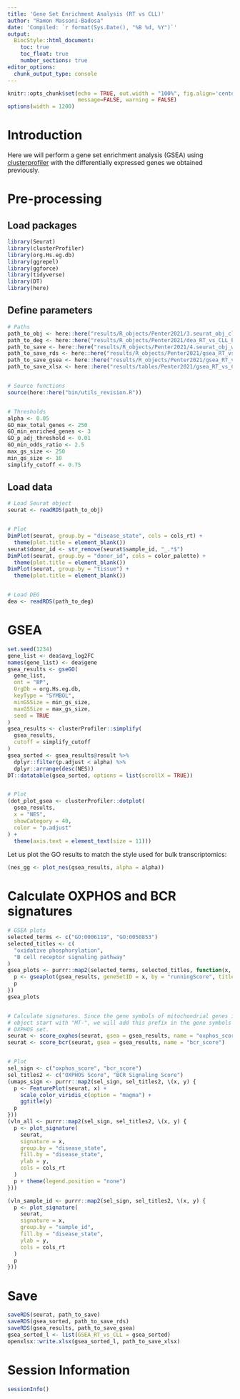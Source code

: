 ```yaml
---
title: 'Gene Set Enrichment Analysis (RT vs CLL)'
author: "Ramon Massoni-Badosa"
date: 'Compiled: `r format(Sys.Date(), "%B %d, %Y")`'
output: 
  BiocStyle::html_document:
    toc: true
    toc_float: true
    number_sections: true
editor_options: 
  chunk_output_type: console
---
```


```r
knitr::opts_chunk$set(echo = TRUE, out.width = "100%", fig.align='center', 
                      message=FALSE, warning = FALSE)
options(width = 1200)
```


# Introduction

Here we will perform a gene set enrichment analysis (GSEA) using [clusterprofiler](https://yulab-smu.top/biomedical-knowledge-mining-book/clusterprofiler-go.html) with the differentially expressed genes we obtained previously.


# Pre-processing

## Load packages

```r
library(Seurat)
library(clusterProfiler)
library(org.Hs.eg.db)
library(ggrepel)
library(ggforce)
library(tidyverse)
library(DT)
library(here)
```


## Define parameters

```r
# Paths
path_to_obj <- here::here("results/R_objects/Penter2021/3.seurat_obj_clustered_Penter2021.rds")
path_to_deg <- here::here("results/R_objects/Penter2021/dea_RT_vs_CLL_Penter2021.rds")
path_to_save <- here::here("results/R_objects/Penter2021/4.seurat_obj_with_oxphos_Penter2021.rds")
path_to_save_rds <- here::here("results/R_objects/Penter2021/gsea_RT_vs_CLL_Penter2021.rds")
path_to_save_gsea <- here::here("results/R_objects/Penter2021/gsea_RT_vs_CLL_Penter2021_object.rds")
path_to_save_xlsx <- here::here("results/tables/Penter2021/gsea_RT_vs_CLL_Penter2021.xlsx")


# Source functions
source(here::here("bin/utils_revision.R"))


# Thresholds
alpha <- 0.05
GO_max_total_genes <- 250
GO_min_enriched_genes <- 3
GO_p_adj_threshold <- 0.01
GO_min_odds_ratio <- 2.5
max_gs_size <- 250
min_gs_size <- 10
simplify_cutoff <- 0.75
```


## Load data

```r
# Load Seurat object
seurat <- readRDS(path_to_obj)


# Plot
DimPlot(seurat, group.by = "disease_state", cols = cols_rt) +
  theme(plot.title = element_blank())
seurat$donor_id <- str_remove(seurat$sample_id, "_.*$")
DimPlot(seurat, group.by = "donor_id", cols = color_palette) +
  theme(plot.title = element_blank())
DimPlot(seurat, group.by = "tissue") +
  theme(plot.title = element_blank())


# Load DEG
dea <- readRDS(path_to_deg)
```


# GSEA

```r
set.seed(1234)
gene_list <- dea$avg_log2FC
names(gene_list) <- dea$gene
gsea_results <- gseGO(
  gene_list,
  ont = "BP",
  OrgDb = org.Hs.eg.db,
  keyType = "SYMBOL",
  minGSSize = min_gs_size,
  maxGSSize = max_gs_size,
  seed = TRUE
)
gsea_results <- clusterProfiler::simplify(
  gsea_results,
  cutoff = simplify_cutoff
)
gsea_sorted <- gsea_results@result %>%
  dplyr::filter(p.adjust < alpha) %>%
  dplyr::arrange(desc(NES))
DT::datatable(gsea_sorted, options = list(scrollX = TRUE))


# Plot
(dot_plot_gsea <- clusterProfiler::dotplot(
  gsea_results,
  x = "NES",
  showCategory = 40,
  color = "p.adjust"
) +
  theme(axis.text = element_text(size = 11)))
```


Let us plot the GO results to match the style used for bulk transcriptomics:

```r
(nes_gg <- plot_nes(gsea_results, alpha = alpha))
```


# Calculate OXPHOS and BCR signatures

```r
# GSEA plots
selected_terms <- c("GO:0006119", "GO:0050853")
selected_titles <- c(
  "oxidative phosphorylation",
  "B cell receptor signaling pathway"
)
gsea_plots <- purrr::map2(selected_terms, selected_titles, function(x, title) {
  p <- gseaplot(gsea_results, geneSetID = x, by = "runningScore", title = title)
  p
})
gsea_plots


# Calculate signatures. Since the gene symbols of mitochondrial genes in Seurat
# object start with "MT-", we will add this prefix in the gene symbols of the
# OXPHOS set.
seurat <- score_oxphos(seurat, gsea = gsea_results, name = "oxphos_score")
seurat <- score_bcr(seurat, gsea = gsea_results, name = "bcr_score")


# Plot
sel_sign <- c("oxphos_score", "bcr_score")
sel_titles2 <- c("OXPHOS Score", "BCR Signaling Score")
(umaps_sign <- purrr::map2(sel_sign, sel_titles2, \(x, y) {
  p <- FeaturePlot(seurat, x) +
    scale_color_viridis_c(option = "magma") +
    ggtitle(y)
  p
}))
(vln_all <- purrr::map2(sel_sign, sel_titles2, \(x, y) {
  p <- plot_signature(
    seurat,
    signature = x,
    group.by = "disease_state",
    fill.by = "disease_state",
    ylab = y,
    cols = cols_rt
  )
  p + theme(legend.position = "none")
}))

(vln_sample_id <- purrr::map2(sel_sign, sel_titles2, \(x, y) {
  p <- plot_signature(
    seurat,
    signature = x,
    group.by = "sample_id",
    fill.by = "disease_state",
    ylab = y,
    cols = cols_rt
  )
  p
}))
```


# Save

```r
saveRDS(seurat, path_to_save)
saveRDS(gsea_sorted, path_to_save_rds)
saveRDS(gsea_results, path_to_save_gsea)
gsea_sorted_l <- list(GSEA_RT_vs_CLL = gsea_sorted)
openxlsx::write.xlsx(gsea_sorted_l, path_to_save_xlsx)
```


# Session Information

```r
sessionInfo()
```